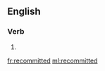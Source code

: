 ==English==

===Verb===
{{head|en|verb form}}

# {{en-past of|recommit}}

[[fr:recommitted]]
[[ml:recommitted]]